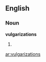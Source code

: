 ==English==

===Noun===
'''vulgarizations'''

# {{plural of|[[vulgarization]]}}

[[ar:vulgarizations]]
